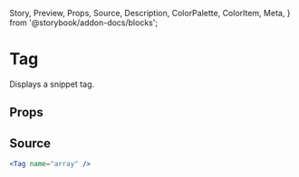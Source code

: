   Story,
  Preview,
  Props,
  Source,
  Description,
  ColorPalette,
  ColorItem,
  Meta,
} from '@storybook/addon-docs/blocks';

# Tag

Displays a snippet tag.

## Props

<Props of={Tag} />

## Source

```jsx
<Tag name="array" />
```
